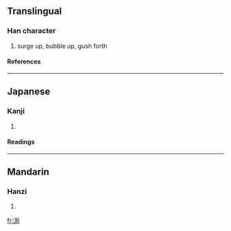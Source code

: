 {{see|淵}}

==Translingual==
===Han character===
{{Han char|rn=85|rad=水|as=08|sn=11|four=|canj=水廿大弓 (ETKN)}}
# surge up, bubble up, gush forth
====References====
{{Han ref|kx=0633.371|hdz=31660.041|uh=6E15|ud=28181}}

----
==Japanese==
===Kanji===
{{ja-kanji|grade=|rs=水08}}
# {{defn|Japanese}} 
====Readings====
{{ja-readings|on=[[えん]] (en)|kun=[[ふち]] (fuchi)}}

----
==Mandarin==
===Hanzi===
{{cmn-hanzi|pin=[[yuān]] ([[yuan1]])|wg=yüan<sup>1</sup>}}
# {{defn|Mandarin}}

[[fr:渕]]